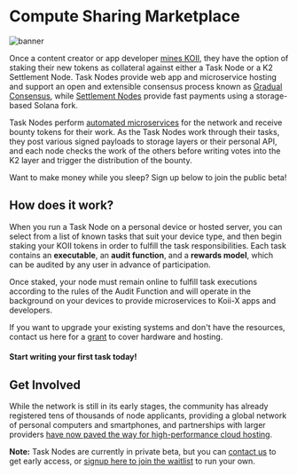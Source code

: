 
# Compute Sharing Marketplace

![banner](img/Running%20task%20nodes%20(1).png)

<Description
  text="Application layer nodes are one of the most-needed commodities in Web3."
/>

Once a content creator or app developer [mines KOII](./proof-of-real-traffic/attention-mining), they have the option of staking their new tokens as collateral against either a Task Node or a K2 Settlement Node. Task Nodes provide web app and microservice hosting and support an open and extensible consensus process known as [Gradual Consensus](/develop/microservices-and-tasks/what-are-tasks/gradual-consensus), while [Settlement Nodes](/develop/settlement-layer/k2-tick-tock-fast-blocks) provide fast payments using a storage-based Solana fork.&#x20;

Task Nodes perform [automated microservices](/develop/microservices-and-tasks/what-are-tasks) for the network and receive bounty tokens for their work. As the Task Nodes work through their tasks, they post various signed payloads to storage layers or their personal API, and each node checks the work of the others before writing votes into the K2 layer and trigger the distribution of the bounty.&#x20;

Want to make money while you sleep? Sign up below to join the public beta!

<ContentLink title="Run a task Node" link="/develop/microservices-and-tasks/run-a-task-node" iconType="copy"/>

## **How does it work?**

When you run a Task Node on a personal device or hosted server, you can select from a list of known tasks that suit your device type, and then begin staking your KOII tokens in order to fulfill the task responsibilities. Each task contains an **executable**, an **audit function**, and a **rewards model**, which can be audited by any user in advance of participation.

Once staked, your node must remain online to fulfill task executions according to the rules of the Audit Function and will operate in the background on your devices to provide microservices to Koii-X apps and developers.

If you want to upgrade your existing systems and don't have the resources, contact us here for a [grant](https://share.hsforms.com/1ATBOuLeqSCa-WCEBU8Ky0Ac20dg) to cover hardware and hosting.&#x20;

#### Start writing your first task today!

<ContentLink title="What are tasks?" link="/develop/microservices-and-tasks/run-a-task-node" iconType="copy"/>

## **Get Involved**

While the network is still in its early stages, the community has already registered tens of thousands of node applicants, providing a global network of personal computers and smartphones, and partnerships with larger providers [have now paved the way for high-performance cloud hosting](https://blog.koii.network/Introducing-Koii-x-InfStones-Partnership/).

**Note:** Task Nodes are currently in private beta, but you can [contact us](https://share.hsforms.com/1Nmy8p6zWSN2J2skJn5EcOQc20dg) to get early access, or [signup here to join the waitlist](https://koii.network/form/pre-register/) to run your own.
